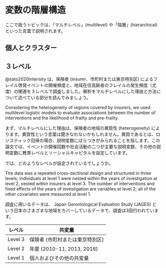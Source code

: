 # 変数の階層構造  {#multilevel}

ここで扱うトピックは、「マルチレベル」(multilevel) や「階層」(hierarchical) といった言葉で説明されます。


## 個人とクラスター  {#individual-cluster}

## ３レベル

@sato2020intensity は、保険者 (insurer、市町村または東京特別区) によるフレイル啓発イベントの開催頻度と、地域在住高齢者のフレイルの発生頻度（尤度）の関連を３レベルで調査しました。解析をマルチレベルにした理由と方法について述べている部分を読んでみましょう。

:::: {.blackbox data-latex=""}
Considering the heterogeneity of regions covered by insurers, we used multilevel logistic models to evaluate associations between the number of interventions and the likelihood of frailty and pre-frailty.
::::

まず、マルチレベルにした理由は、保険者の地域の異質性 (heterogeneity) によります。異質性という言葉は聞きなれないかもしれません。異質であるとは、ロジスティック回帰の場合、説明変数にばらつきがみられることを指します。この論文では、イベントの開催回数や社会活動の二つが主要な説明変数、その他の説明変数に教育レベルとソーシャルキャピタルを設定しています。

では、どのようなレベルが設定されているでしょうか。

:::: {.blackbox data-latex=""}
The data was a repeated cross-sectional design and structured in three levels; individuals at level 1 were nested within the years of investigation at level 2, nested within insurers at level 3. The number of interventions and fixed effects of the years of investigation are variables at level 2; all of the other covariates were measured at level 1.
::::

調査に用いるデータは、 Japan Gerontological Evaluation Study (JAGES) という日本のさまざまな地域をカバーしているデータで、調査は3回行われています。

| レベル | 共変量 |
| -- | -- |
| Level 3 | 保険者 (市町村または東京特別区) |
| Level 2 | 年度 (2010-11, 2013, 2016) |
| Level 1 | 個人およびその他の共変量 |
